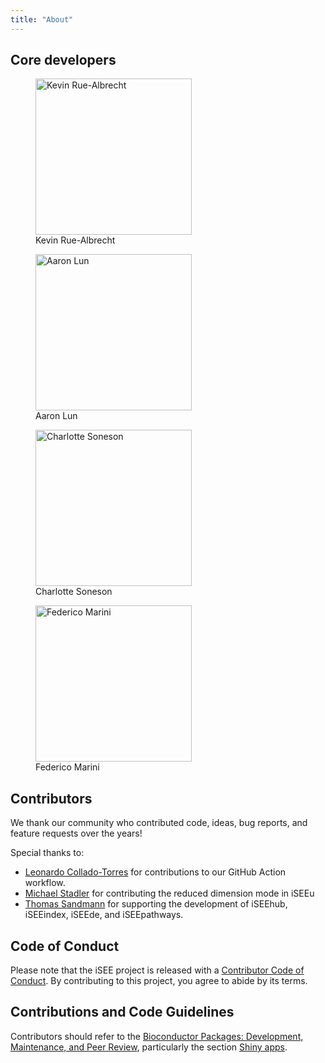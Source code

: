 ```yaml
---
title: "About"
---
```


## Core developers

::: {layout-ncol=2}

![Kevin Rue-Albrecht](images/people/kevin-rue-albrecht.jpeg){width="250px"}

![Aaron Lun](images/people/aaron-lun.png){width="250px"}

![Charlotte Soneson](images/people/charlotte-soneson.png){width="250px"}

![Federico Marini](images/people/federico-marini.png){width="250px"}
:::

## Contributors

We thank our community who contributed code, ideas, bug reports, and feature requests over the years!

Special thanks to:

- [Leonardo Collado-Torres](https://github.com/lcolladotor) for contributions to our GitHub Action workflow.
- [Michael Stadler](https://github.com/mbstadler) for contributing the reduced dimension mode in iSEEu
- [Thomas Sandmann](https://github.com/tomsing1) for supporting the development of iSEEhub, iSEEindex, iSEEde, and iSEEpathways.

## Code of Conduct
  
Please note that the iSEE project is released with a [Contributor Code of Conduct](https://contributor-covenant.org/version/2/0/CODE_OF_CONDUCT.html). By contributing to this project, you agree to abide by its terms.

## Contributions and Code Guidelines

Contributors should refer to the [Bioconductor Packages: Development, Maintenance, and Peer Review](https://contributions.bioconductor.org/),
particularly the section [Shiny apps](https://contributions.bioconductor.org/shiny.html).

